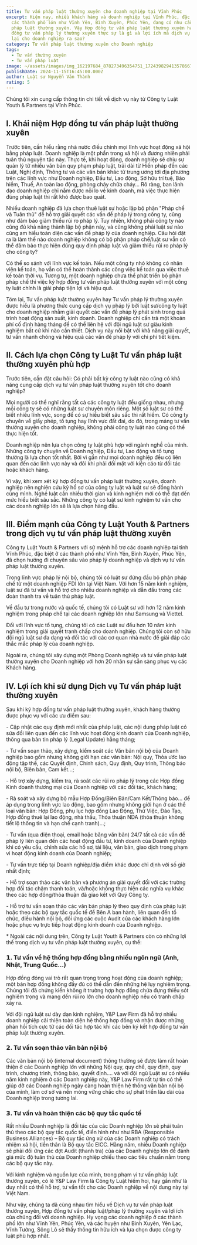 ```yaml
---
title: Tư vấn pháp luật thường xuyên cho doanh nghiệp tại Vĩnh Phúc
excerpt: Hiện nay, nhiều khách hàng và doanh nghiệp tại Vĩnh Phúc, đặc biệt là ở
  các thành phố lớn như Vĩnh Yên, Bình Xuyên, Phúc Yên, đang có nhu cầu tư vấn
  pháp luật thường xuyên. Vậy Hợp đồng tư vấn pháp luật thường xuyên hay Hợp
  đồng tư vấn pháp lý thường xuyên thực sự là gì và lợi ích mà dịch vụ này mang
  lại cho doanh nghiệp ra sao?
category: Tư vấn pháp luật thường xuyên cho Doanh nghiệp
tags:
  - Tư vấn thường xuyên
  - Tư vấn pháp luật
image: ~/assets/images/img_162197684_878273496354751_1724398294135786679_n.jpg
publishDate: 2024-11-15T16:45:00.000Z
author: Luật sư Nguyễn Văn Thành
rating: 5
---
```

Chúng tôi xin cung cấp thông tin chi tiết về dịch vụ này từ Công ty Luật Youth & Partners tại Vĩnh Phúc.

## I. Khái niệm Hợp đồng tư vấn pháp luật thường xuyên

Trước tiên, cần hiểu rằng nhà nước điều chỉnh mọi lĩnh vực hoạt động xã hội bằng pháp luật. Doanh nghiệp là một phần trong xã hội và đương nhiên phải tuân thủ nguyên tắc này. Thực tế, khi hoạt động, doanh nghiệp sẽ chịu sự quản lý từ nhiều văn bản quy phạm pháp luật, trải dài từ Hiến pháp đến các Luật, Nghị định, Thông tư và các văn bản khác từ trung ương tới địa phương trên các lĩnh vực như Doanh nghiệp, Đầu tư, Lao động, Sở hữu trí tuệ, Bảo hiểm, Thuế, An toàn lao động, phòng cháy chữa cháy... Rõ ràng, ban lãnh đạo doanh nghiệp chỉ nắm được nỗi lo về kinh doanh, mà việc thực hiện đúng pháp luật thì rất khó được bao quát.

Nhiều doanh nghiệp đã lựa chọn thuê luật sư hoặc lập bộ phận "Pháp chế và Tuân thủ" để hỗ trợ giải quyết các vấn đề pháp lý trong công ty, cũng như đảm bảo giảm thiểu rủi ro pháp lý. Tuy nhiên, không phải công ty nào cũng đủ khả năng thành lập bộ phận này, và cũng không phải luật sư nào cũng am hiểu toàn diện các vấn đề pháp lý của doanh nghiệp. Câu hỏi đặt ra là làm thế nào doanh nghiệp không có bộ phận pháp chế/luật sư vẫn có thể đảm bảo thực hiện đúng quy định pháp luật và giảm thiểu rủi ro pháp lý cho công ty?

Có thể so sánh với lĩnh vực kế toán. Nếu một công ty nhỏ không có nhân viên kế toán, họ vẫn có thể hoàn thành các công việc kế toán qua việc thuê kế toán thời vụ. Tương tự, một doanh nghiệp chưa thể phát triển bộ phận pháp chế thì việc ký hợp đồng tư vấn pháp luật thường xuyên với một công ty luật chính là giải pháp tiện lợi và hiệu quả.

Tóm lại, Tư vấn pháp luật thường xuyên hay Tư vấn pháp lý thường xuyên được hiểu là phương thức cung cấp dịch vụ pháp lý bởi luật sư/công ty luật cho doanh nghiệp nhằm giải quyết các vấn đề pháp lý phát sinh trong quá trình hoạt động sản xuất, kinh doanh. Doanh nghiệp chỉ cần trả một khoản phí cố định hàng tháng để có thể liên hệ với đội ngũ luật sư giàu kinh nghiệm bất cứ khi nào cần thiết. Dịch vụ này nổi bật với khả năng giải quyết, tư vấn nhanh chóng và hiệu quả các vấn đề pháp lý với chi phí tiết kiệm.

## II. Cách lựa chọn Công ty Luật Tư vấn pháp luật thường xuyên phù hợp

Trước tiên, cần đặt câu hỏi: Có phải bất kỳ công ty luật nào cũng có khả năng cung cấp dịch vụ tư vấn pháp luật thường xuyên tốt cho doanh nghiệp?

Mọi người có thể nghĩ rằng tất cả các công ty luật đều giống nhau, nhưng mỗi công ty sẽ có những luật sư chuyên môn riêng. Một số luật sư có thể biết nhiều lĩnh vực, song để có sự hiểu biết sâu sắc thì rất hiếm. Có công ty chuyên về giấy phép, tố tụng hay lĩnh vực đất đai, do đó, trong mảng tư vấn thường xuyên cho doanh nghiệp, không phải công ty luật nào cũng có thể thực hiện tốt.

Doanh nghiệp nên lựa chọn công ty luật phù hợp với ngành nghề của mình. Những công ty chuyên về Doanh nghiệp, Đầu tư, Lao động và tố tụng thường là lựa chọn tốt nhất. Bởi vì gần như mọi doanh nghiệp đều có liên quan đến các lĩnh vực này và đôi khi phải đối mặt với kiện cáo từ đối tác hoặc khách hàng.

Vì vậy, khi xem xét ký hợp đồng tư vấn pháp luật thường xuyên, doanh nghiệp nên nghiên cứu kỹ hồ sơ của công ty luật và luật sư sẽ đồng hành cùng mình. Nghề luật cần nhiều thời gian và kinh nghiệm mới có thể đạt đến mức hiểu biết sâu sắc. Những công ty có luật sư kinh nghiệm tư vấn cho các doanh nghiệp lớn sẽ là lựa chọn hàng đầu.

## III. Điểm mạnh của Công ty Luật Youth & Partners trong dịch vụ tư vấn pháp luật thường xuyên

Công ty Luật Youth & Partners với sứ mệnh hỗ trợ các doanh nghiệp tại tỉnh Vĩnh Phúc, đặc biệt ở các thành phố như Vĩnh Yên, Bình Xuyên, Phúc Yên, đã chọn hướng đi chuyên sâu vào pháp lý doanh nghiệp và dịch vụ tư vấn pháp luật thường xuyên.

Trong lĩnh vực pháp lý nội bộ, chúng tôi có luật sư đứng đầu bộ phận pháp chế từ một doanh nghiệp FDI lớn tại Việt Nam. Với hơn 15 năm kinh nghiệm, luật sư đã tư vấn và hỗ trợ cho nhiều doanh nghiệp và dẫn đầu trong các đoàn thanh tra về tuân thủ pháp luật.

Về đầu tư trong nước và quốc tế, chúng tôi có Luật sư với hơn 12 năm kinh nghiệm trong pháp chế tại các doanh nghiệp lớn như Samsung và Viettel.

Đối với lĩnh vực tố tụng, chúng tôi có các Luật sư đều hơn 10 năm kinh nghiệm trong giải quyết tranh chấp cho doanh nghiệp. Chúng tôi còn sở hữu đội ngũ luật sư đa dạng và đối tác với các cơ quan nhà nước để giải đáp các thắc mắc pháp lý của doanh nghiệp.

Ngoài ra, chúng tôi xây dựng một Phòng Doanh nghiệp và tư vấn pháp luật thường xuyên cho Doanh nghiệp với hơn 20 nhân sự sẵn sàng phục vụ các Khách hàng.

## IV. Lợi ích khi sử dụng Dịch vụ Tư vấn pháp luật thường xuyên

Sau khi ký hợp đồng tư vấn pháp luật thường xuyên, khách hàng thường được phục vụ với các ưu điểm sau:

\- Cập nhật các quy định mới nhất của pháp luật, các nội dung pháp luật có sửa đổi liên quan đến các lĩnh vực hoạt động kinh doanh của Doanh nghiệp, thông qua bản tin pháp lý (Legal Update) hằng tháng;

\- Tư vấn soạn thảo, xây dựng, kiểm soát các Văn bản nội bộ của Doanh nghiệp bao gồm nhưng không giới hạn các văn bản: Nội quy, Thỏa ước lao động tập thể, các Quyết định, Chính sách, Quy định, Quy trình, Thông báo nội bộ, Biên bản, Cam kết...;

\- Hỗ trợ xây dựng, kiểm tra, rà soát các rủi ro pháp lý trong các Hợp đồng Kinh doanh thương mại của Doanh nghiệp với các đối tác, khách hàng;

\- Rà soát và xây dựng bộ mẫu Hợp Đồng/Biên Bản/Cam Kết/Thông báo… để áp dụng trong lĩnh vực lao động, bao gồm nhưng không giới hạn ở các thể loại văn bản: Hợp Đồng, phụ lục hợp đồng Lao Động, Thử Việc, Đào Tạo, Hợp đồng thuê lại lao động, nhà thầu, Thỏa thuận NDA (thỏa thuận không tiết lộ thông tin và hạn chế cạnh tranh)…;

\- Tư vấn (qua điện thoại, email hoặc bằng văn bản) 24/7 tất cả các vấn đề pháp lý liên quan đến các hoạt động đầu tư, kinh doanh của Doanh nghiệp khi có yêu cầu, chỉnh sửa các hồ sơ, tài liệu, văn bản, giao dịch trong phạm vi hoạt động kinh doanh của Doanh nghiệp;

\- Tư vấn trực tiếp tại Doanh nghiệp/địa điểm khác được chỉ định với số giờ nhất định;

\- Hỗ trợ soạn thảo các văn bản và phương án giải quyết đối với các trường hợp đối tác chậm thanh toán, và/hoặc không thực hiện các nghĩa vụ khác theo các hợp đồng/thỏa thuận đã giao kết với Quý Công ty.

\- Hỗ trợ tư vấn soạn thảo các văn bản pháp lý theo quy định của pháp luật hoặc theo các bộ quy tắc quốc tế để Bên A ban hành, liên quan đến tổ chức, điều hành nội bộ, đối ứng các cuộc Audit của các khách hàng lớn hoặc phục vụ trực tiếp hoạt động kinh doanh của Doanh nghiệp.

\* Ngoài các nội dung trên, Công ty Luật Youth & Partners còn có những lợi thế trong dịch vụ tư vấn pháp luật thường xuyên, cụ thể:

### 𝟭. Tư vấn về hệ thống hợp đồng bằng nhiều ngôn ngữ (Anh, Nhật, Trung Quốc...)

Hợp đồng đóng vai trò rất quan trọng trong hoạt động của doanh nghiệp; một bản hợp đồng không đầy đủ có thể dẫn đến những hệ lụy nghiêm trọng. Chúng tôi đã chứng kiến không ít trường hợp hợp đồng chứa đựng thiếu sót nghiêm trọng và mang đến rủi ro lớn cho doanh nghiệp nếu có tranh chấp xảy ra.

Với đội ngũ luật sư dày dạn kinh nghiệm, Y&P Law Firm đã hỗ trợ nhiều doanh nghiệp cải thiện toàn diện hệ thống hợp đồng và nhận được những phản hồi tích cực từ các đối tác hợp tác khi các bên ký kết hợp đồng tư vấn pháp luật thường xuyên.

### 𝟮. Tư vấn soạn thảo văn bản nội bộ

Các văn bản nội bộ (internal document) thông thường sẽ được làm rất hoàn thiện ở các Doanh nghiệp lớn với những Nội quy, quy chế, quy định, quy trình, chương trình, thông báo, quyết định…. và với đội ngũ Luật sư có nhiều năm kinh nghiệm ở các Doanh nghiệp này, Y&P Law Firm rất tự tin có thể giúp đỡ các Doanh nghiệp ngày càng hoàn thiện hệ thống văn bản nội bộ của mình, làm cơ sở và nền móng vững chắc cho sự phát triển lâu dài của Doanh nghiệp trong tương lai.

### 𝟯. Tư vấn và hoàn thiện các bộ quy tắc quốc tế

Rất nhiều Doanh nghiệp là đối tác của các Doanh nghiệp lớn sẽ phải tuân thủ theo các bộ quy tắc quốc tế, điển hình như như RBA (Responsible Business Alliances) – Bộ quy tắc ứng xử của các Doanh nghiệp có trách nhiệm xã hội, tiền thân là Bộ quy tắc EICC. Hằng năm, nhiều Doanh nghiệp sẽ phải đối ứng các đợt Audit (thanh tra) của các Doanh nghiệp lớn để đánh giá mức độ tuân thủ của Doanh nghiệp chiếu theo các tiêu chuẩn nằm trong các bộ quy tắc này.

Với kinh nghiệm và nguồn lực của mình, trong phạm vi tư vấn pháp luật thường xuyên, có lẽ Y&P Law Firm là Công ty Luật hiếm hoi, hay gần như là duy nhất có thể hỗ trợ, tư vấn tốt cho các Doanh nghiệp về nội dung này tại Việt Nam.

Như vậy, chúng ta đã cùng nhau tìm hiểu về Dịch vụ tư vấn pháp luật thường xuyên, Hợp đồng tư vấn pháp luật/pháp lý thường xuyên và lợi ích của chúng đối với doanh nghiệp. Hy vọng các doanh nghiệp ở các thành phố lớn như Vĩnh Yên, Phúc Yên, và các huyện như Bình Xuyên, Yên Lạc, Vĩnh Tường, Sông Lô sẽ thấy thông tin hữu ích và lựa chọn được công ty luật phù hợp nhất.
